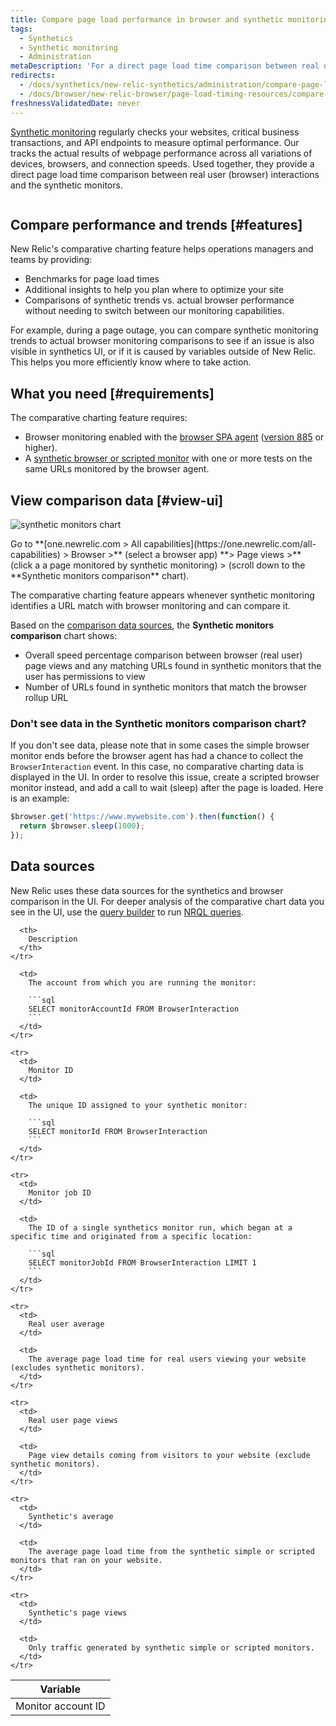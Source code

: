 ```yaml
---
title: Compare page load performance in browser and synthetic monitoring
tags:
  - Synthetics
  - Synthetic monitoring
  - Administration
metaDescription: 'For a direct page load time comparison between real user (browser) interactions and synthetic monitors, use New Relic''s comparative charting feature.'
redirects:
  - /docs/synthetics/new-relic-synthetics/administration/compare-page-load-performance-browser-synthetics
  - /docs/browser/new-relic-browser/page-load-timing-resources/compare-page-load-performance-browser-synthetics
freshnessValidatedDate: never
---
```




[Synthetic monitoring](/docs/synthetics/new-relic-synthetics/getting-started/introduction-new-relic-synthetics) regularly checks your websites, critical business transactions, and API endpoints to measure optimal performance. Our [<InlinePopover type="browser" />](/docs/browser/new-relic-browser/getting-started/introduction-new-relic-browser) tracks the actual results of webpage performance across all variations of devices, browsers, and connection speeds. Used together, they provide a direct page load time comparison between real user (browser) interactions and the synthetic monitors.

<img
  title=""
  alt=""
  src={browserSyntheticChart}
/>

## Compare performance and trends [#features]

New Relic's comparative charting feature helps operations managers and teams by providing:

* Benchmarks for page load times
* Additional insights to help you plan where to optimize your site
* Comparisons of synthetic trends vs. actual browser performance without needing to switch between our monitoring capabilities.

For example, during a page outage, you can compare synthetic monitoring trends to actual browser monitoring comparisons to see if an issue is also visible in synthetics UI, or if it is caused by variables outside of New Relic. This helps you more efficiently know where to take action.

## What you need [#requirements]

The comparative charting feature requires:

* Browser monitoring enabled with the [browser SPA agent](/docs/browser/new-relic-browser/getting-started/compatibility-requirements-browser-monitoring#spa) ([version 885](/docs/release-notes/new-relic-browser-release-notes/browser-agent-release-notes) or higher).
* A [synthetic browser or scripted monitor](/docs/synthetics/new-relic-synthetics/using-monitors/add-edit-monitors) with one or more tests on the same URLs monitored by the browser agent.

## View comparison data [#view-ui]

<img
  title="synthetic monitors chart"
  alt="synthetic monitors chart"
  src={browserSyntheticMonitorsComparisonChart}
/>

<figcaption>
  Go to <DNT>**[one.newrelic.com > All capabilities](https://one.newrelic.com/all-capabilities) > Browser >**</DNT> (select a browser app) <DNT>**> Page views >**</DNT> (click a a page monitored by synthetic monitoring) > (scroll down to the <DNT>**Synthetic monitors comparison**</DNT> chart).
</figcaption>

The comparative charting feature appears whenever synthetic monitoring identifies a URL match with browser monitoring and can compare it. 

Based on the [comparison data sources](#data-sources), the <DNT>**Synthetic monitors comparison**</DNT> chart shows:

* Overall speed percentage comparison between browser (real user) page views and any matching URLs found in synthetic monitors that the user has permissions to view
* Number of URLs found in synthetic monitors that match the browser rollup URL

### Don't see data in the <DNT>**Synthetic monitors comparison**</DNT> chart?

If you don't see data, please note that in some cases the simple browser monitor ends before the browser agent has had a chance to collect the `BrowserInteraction` event. In this case, no comparative charting data is displayed in the UI. In order to resolve this issue, create a scripted browser monitor instead, and add a call to wait (sleep) after the page is loaded. Here is an example:

```js
$browser.get('https://www.mywebsite.com').then(function() {
  return $browser.sleep(1000);
});
```

## Data sources

New Relic uses these data sources for the synthetics and browser comparison in the UI. For deeper analysis of the comparative chart data you see in the UI, use the [query builder](/docs/query-your-data/explore-query-data/query-builder/use-advanced-nrql-mode-specify-data) to run [NRQL queries](/docs/insights/nrql-new-relic-query-language/using-nrql/introduction-nrql).

<table>
  <thead>
    <tr>
      <th style={{ width: "200px" }}>
        Variable
      </th>

      <th>
        Description
      </th>
    </tr>
  </thead>

  <tbody>
    <tr>
      <td>
        Monitor account ID
      </td>

      <td>
        The account from which you are running the monitor:

        ```sql
        SELECT monitorAccountId FROM BrowserInteraction
        ```
      </td>
    </tr>

    <tr>
      <td>
        Monitor ID
      </td>

      <td>
        The unique ID assigned to your synthetic monitor:

        ```sql
        SELECT monitorId FROM BrowserInteraction
        ```
      </td>
    </tr>

    <tr>
      <td>
        Monitor job ID
      </td>

      <td>
        The ID of a single synthetics monitor run, which began at a specific time and originated from a specific location:

        ```sql
        SELECT monitorJobId FROM BrowserInteraction LIMIT 1
        ```
      </td>
    </tr>

    <tr>
      <td>
        Real user average
      </td>

      <td>
        The average page load time for real users viewing your website (excludes synthetic monitors).
      </td>
    </tr>

    <tr>
      <td>
        Real user page views
      </td>

      <td>
        Page view details coming from visitors to your website (exclude synthetic monitors).
      </td>
    </tr>

    <tr>
      <td>
        Synthetic's average
      </td>

      <td>
        The average page load time from the synthetic simple or scripted monitors that ran on your website.
      </td>
    </tr>

    <tr>
      <td>
        Synthetic's page views
      </td>

      <td>
        Only traffic generated by synthetic simple or scripted monitors.
      </td>
    </tr>
  </tbody>
</table>
